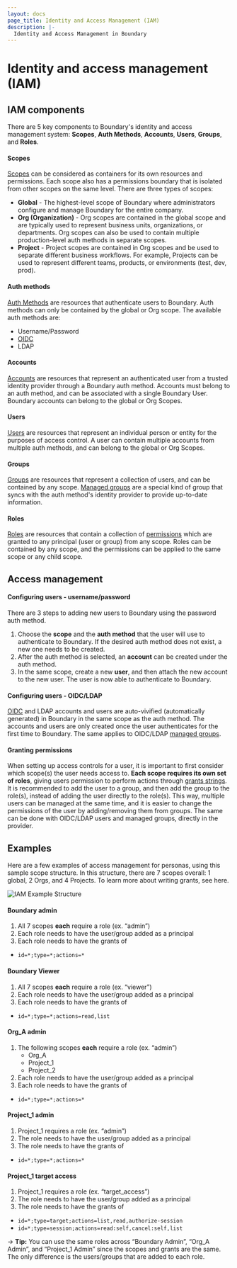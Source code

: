 ```yaml
---
layout: docs
page_title: Identity and Access Management (IAM)
description: |-
  Identity and Access Management in Boundary
---
```


# Identity and access management (IAM)
## IAM components
There are 5 key components to Boundary's identity and access management system: **Scopes**, **Auth Methods**, **Accounts**, **Users**, **Groups**, and **Roles**.

#### Scopes
[Scopes](/boundary/docs/concepts/domain-model/scopes) can be considered as containers for its own resources and permissions. Each scope also has a permissions boundary that is isolated from other scopes on the same level. There are three types of scopes:
- **Global** - The highest-level scope of Boundary where administrators configure and manage Boundary for the entire company.
- **Org (Organization)** - Org scopes are contained in the global scope and are typically used to represent business units, organizations, or departments. 
Org scopes can also be used to contain multiple production-level auth methods in separate scopes.
- **Project** - Project scopes are contained in Org scopes and be used to separate different business workflows. For example, Projects can be used to represent different teams, products, or environments (test, dev, prod).

#### Auth methods
[Auth Methods](/boundary/docs/concepts/domain-model/auth-methods) are resources that authenticate users to 
Boundary. Auth methods can only be contained by the global or Org scope. The available auth methods are:
- Username/Password
- [OIDC](/boundary/tutorials/identity-management/oidc-auth)
- LDAP

#### Accounts
[Accounts](/boundary/docs/concepts/domain-model/accounts) are resources that represent an authenticated user from a trusted identity provider through a Boundary auth method. Accounts must belong to an auth method, and can be associated with a single Boundary User. Boundary accounts can belong to the global or Org Scopes.

#### Users
[Users](/boundary/docs/concepts/domain-model/users) are resources that represent an individual person or entity for the purposes of 
access control. A user can contain multiple accounts from multiple auth methods, and can belong to the global or Org Scopes.

#### Groups
[Groups](/boundary/docs/concepts/domain-model/groups) are resources that represent a collection of users, and can be contained by any 
scope. [Managed groups](/boundary/docs/concepts/domain-model/managed-groups) are a special kind of group that syncs with the auth 
method's identity provider to provide up-to-date information.

#### Roles
[Roles](/boundary/docs/concepts/domain-model/roles) are resources that contain a collection of 
[permissions](/boundary/docs/concepts/security/permissions) which are granted to any principal (user or group) from any scope. Roles 
can be contained by any scope, and the permissions can be applied to the same scope or any child scope.

## Access management
#### Configuring users - username/password 
There are 3 steps to adding new users to Boundary using the password auth method. 
1. Choose the **scope** and the **auth method** that the user will use to authenticate to Boundary. If the desired auth method does not exist, a new one needs 
to be created.
2. After the auth method is selected, an **account** can be created under the auth method.
3. In the same scope, create a new **user**, and then attach the new account to the new user. The user is now able to authenticate to Boundary.

#### Configuring users - OIDC/LDAP
[OIDC](/boundary/tutorials/identity-management/oidc-auth) and LDAP accounts and users are auto-vivified (automatically generated) in Boundary in the same scope
as the auth method. The accounts and users are only created once the user authenticates for the first time to Boundary. The same applies to OIDC/LDAP 
[managed groups](/boundary/tutorials/identity-management/oidc-idp-groups).  

#### Granting permissions
When setting up access controls for a user, it is important to first consider which scope(s) the user needs access to. **Each scope requires its own set of roles**,
giving users permission to perform actions through [grants strings](/boundary/docs/concepts/security/permissions/grants).
It is recommended to add the user to a group, and then add the group to the role(s), instead of adding the user directly to the role(s). This way, multiple users can 
be managed at the same time, and it is easier to 
change the permissions of the user by adding/removing them from groups. The same can be done with OIDC/LDAP users and managed groups, directly in the provider.

## Examples 
Here are a few examples of access management for personas, using this sample scope structure. In this structure, there are 7 scopes overall: 1 global, 2 Orgs, and 4 
Projects. To learn more about writing grants, see here. 

![IAM Example Structure](/img/iam-example-structure.png)

#### Boundary admin
1. All 7 scopes **each** require a role (ex. “admin”)
2. Each role needs to have the user/group added as a principal
3. Each role needs to have the grants of

- &#32; `id=*;type=*;actions=*`

#### Boundary Viewer
1. All 7 scopes **each** require a role (ex. “viewer”)
2. Each role needs to have the user/group added as a principal
3. Each role needs to have the grants of

- &#32; `id=*;type=*;actions=read,list`

#### Org_A admin
1. The following scopes **each** require a role (ex. “admin”)
    - Org_A
    - Project_1
    - Project_2
2. Each role needs to have the user/group added as a principal
3. Each role needs to have the grants of

- &#32; `id=*;type=*;actions=*`

#### Project_1 admin
1. Project_1 requires a role (ex. “admin”)
2. The role needs to have the user/group added as a principal
3. The role needs to have the grants of

- &#32; `id=*;type=*;actions=*`

#### Project_1 target access
1. Project_1 requires a role (ex. “target_access”)
2. The role needs to have the user/group added as a principal
3. The role needs to have the grants of

- &#32; `id=*;type=target;actions=list,read,authorize-session`
- &#32; `id=*;type=session;actions=read:self,cancel:self,list`

-> **Tip:** You can use the same roles across “Boundary Admin”, “Org_A Admin”, and “Project_1 Admin” since the scopes and grants are the same. The only difference is 
the users/groups that are added to each role. 